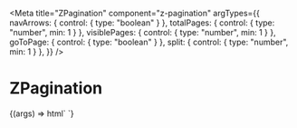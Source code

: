 
<Meta title="ZPagination" component="z-pagination" argTypes={{
  navArrows: { control: { type: "boolean" } },
  totalPages: { control: { type: "number", min: 1 } },
  visiblePages: { control: { type: "number", min: 1 } },
  goToPage: { control: { type: "boolean" } },
  split: { control: { type: "number", min: 1 } },
}} />

# ZPagination

<Canvas>
  <Story
    name="ZPagination-sample"
    args={{
      navArrows: true,
      totalPages: 10,
      visiblePages: 5,
      split: 1,
      goToPage: false,
    }}
  >
    {(args) => html`
      <z-pagination
        .navArrows=${args.navArrows}
        .totalPages=${args.totalPages}
        .visiblePages=${args.visiblePages}
        .split=${args.split}
        .goToPage=${args.goToPage}
      ></z-pagination>
    `}
  </Story>
</Canvas>

<ArgsTable of="z-pagination" />
